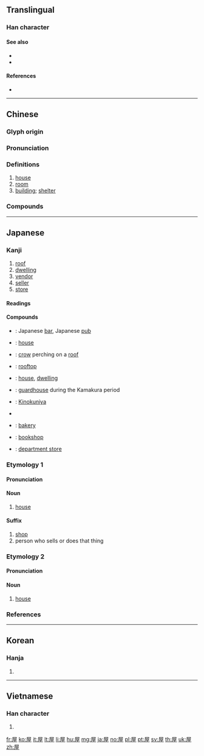 {{character info/new}}
==Translingual==
{{stroke order|strokes=9}}

===Han character===
{{Han char|rn=44|rad=尸|as=06|sn=9|four=77214|canj=SMIG|ids=⿸尸至}}

====See also====
* {{l|mul|房}}
* {{l|mul|室}}

====References====
* {{Han ref|kx=0301.190|dkj=07684|dj=0598.110|hdz=20972.010|uh=5C4B|ud=23627|bh=ABCE|bd=43982}}

----

==Chinese==
{{zh-forms}}

===Glyph origin===
{{Han etym}}

===Pronunciation===
{{zh-pron
|m=wū
|c=uk1
|h=pfs=vuk
|md=ók
|mn=ok
|w=4oq
|mc=y
|oc=y
|ma=Zh-wu.ogg
|cat=n
}}

===Definitions===
{{zh-hanzi}}

# [[house]] {{zh-mw|c:間}}
# [[room]]
# [[building]]; [[shelter]]

===Compounds===
{{zh-der|屋子|屋企|上屋|不愧屋漏|不落屋|世界屋脊|二屋裡|仰屋|仰屋竊歎|仰屋興嘆|仰屋著書|住屋|僦屋|內堂屋|冰屋|危屋|古屋|吉屋|名古屋|啤酒屋|因樹為屋|土階茅屋|堂屋|場屋|夏屋|大屋|夾層屋|密屋|屋上建瓴|屋上架屋|屋上瞻烏|屋下架屋|屋下蓋屋|屋主|屋大維|屋宇|屋山|屋廬|屋梁|屋漏|屋烏推愛|屋瓦|屋社|屋簷|屋翼|屋脊|屋裡|屋裡人|屋裡的|屋除|屋頂|屋頂花園|席屋|平屋|建瓴高屋|愛屋及烏|成屋|房屋|房屋稅|扶堂屋|披屋|拉腳屋|新屋|暖屋|書屋|木屋|板屋|樣品屋|正屋|比屋|比屋可封|比屋而封|比屋而誅|法拍屋|活動房屋|海屋添籌|海屋籌添|海砂屋|潤屋|潤屋潤身|燕雀處屋|版屋|牽蘿補屋|狗屋|瓦屋|生棟覆屋|疊床架屋|發屋求狸|白屋|白屋人家|白屋寒門|矮牆淺屋|石版屋|破屋|破屋壞垣|磚屋|租屋|空屋|空屋率|穿房過屋|窮閻漏屋|網路茶屋|線上書屋|縮屋稱貞|群屋|茅屋|草屋|華屋|華屋丘墟|華屋山丘|落月屋梁|葺屋|蓬屋生輝|蔀屋|薄田朽屋|裡屋|賃屋|購屋|重屋|金屋|金屋藏嬌|鋪屋|隔屋攛椽|雪屋|預售屋|高屋建瓴|髮屋|鬼屋|黃屋車|黃金屋|黑屋子}}

----

==Japanese==

===Kanji===
{{ja-kanji|grade=3|rs=尸06}}

# [[roof]]
# [[dwelling]]
# [[vendor]]
# [[seller]]
# [[store]]

====Readings====
{{ja-readings|goon=[[おく]] (oku) , from [[をく]] (woku)|kanon=[[おく]] (oku) , from [[をく]] (woku)|kun=[[や]] (ya), [[やね]] (yane)}}

====Compounds====
{{der-top|Compounds}}
* {{ja-r|居酒屋|いざかや}}: Japanese [[bar]], Japanese [[pub]]
* {{ja-r|屋宇|おく.う}}: [[house]]
* {{ja-r|屋烏|おく.う}}: [[crow]] perching on a [[roof]]
* {{ja-r|屋上|おくじょう}}: [[rooftop]]
* {{ja-r|家屋|かおく}}: [[house]], [[dwelling]]
* {{ja-r|篝屋|かがりや}}: [[guardhouse]] during the Kamakura period
* {{ja-r|紀伊國屋|きのくにや}}: [[w:Books_Kinokuniya|Kinokuniya]]
* {{ja-r|名古屋|^なごや}}
* {{ja-r|パン屋|パンや}}: [[bakery]]
* {{ja-r|本屋|ほんや}}: [[bookshop]]
* {{ja-r|松屋|まつや}}: [[department store]]
{{der-bottom}}

===Etymology 1===
{{ja-kanjitab|や|yomi=k}}

====Pronunciation====
{{ja-pron|yomi=k|や|acc=1|acc_ref=DJR,NHK}}

====Noun====
{{ja-noun|や}}

# [[house]]

====Suffix====
{{ja-pos|suffix|や}}

# [[shop]]
# person who sells or does that thing

===Etymology 2===
{{ja-kanjitab|おく|yomi=o}}

====Pronunciation====
{{ja-pron|yomi=o|おく|acc=1|acc_ref=DJR,NHK}}

====Noun====
{{ja-noun|おく|hhira=をく}}

# [[house]]

===References===
<references/>

----

==Korean==

===Hanja===
{{ko-hanja|hangeul=옥}}

# {{defn|lang=ko|sort=尸06}}

----

==Vietnamese==

===Han character===
{{vi-hantu|[[ốc]], [[ọc]], [[thần]]|rs=尸06}}

# {{defn|lang=vi|sort=尸06}}

[[fr:屋]]
[[ko:屋]]
[[it:屋]]
[[lt:屋]]
[[li:屋]]
[[hu:屋]]
[[mg:屋]]
[[ja:屋]]
[[no:屋]]
[[pl:屋]]
[[pt:屋]]
[[sv:屋]]
[[th:屋]]
[[uk:屋]]
[[zh:屋]]